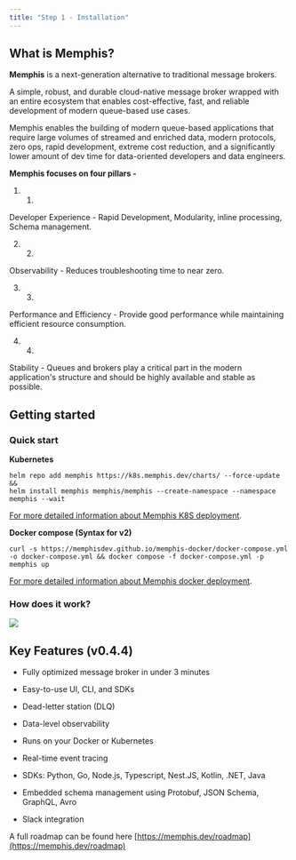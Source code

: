 ```yaml
---
title: "Step 1 - Installation"
---
```


## What is Memphis?

**Memphis** is a next-generation alternative to traditional message brokers.

A simple, robust, and durable cloud-native message broker wrapped with an entire ecosystem that enables cost-effective, fast, and reliable development of modern queue-based use cases.

Memphis enables the building of modern queue-based applications that require large volumes of streamed and enriched data, modern protocols, zero ops, rapid development, extreme cost reduction, and a significantly lower amount of dev time for data-oriented developers and data engineers.

**Memphis focuses on four pillars -**

1. 1.  
Developer Experience - Rapid Development, Modularity, inline processing, Schema management.

2. 2.  
Observability - Reduces troubleshooting time to near zero.

3. 3.  
Performance and Efficiency - Provide good performance while maintaining efficient resource consumption.

4. 4.  
Stability - Queues and brokers play a critical part in the modern application's structure and should be highly available and stable as possible.

## Getting started

### Quick start

**Kubernetes**

```
helm repo add memphis https://k8s.memphis.dev/charts/ --force-update && 
helm install memphis memphis/memphis --create-namespace --namespace memphis --wait
```

[For more detailed information about Memphis K8S deployment](/memphis/deployment/kubernetes).

**Docker compose (Syntax for v2)**

```
curl -s https://memphisdev.github.io/memphis-docker/docker-compose.yml -o docker-compose.yml && docker compose -f docker-compose.yml -p memphis up
```

[For more detailed information about Memphis docker deployment](/memphis/deployment/docker-compose).

### How does it work?

![](/images/overview.jpeg)

## Key Features (v0.4.4)

* Fully optimized message broker in under 3 minutes

* Easy-to-use UI, CLI, and SDKs

* Dead-letter station (DLQ)

* Data-level observability

* Runs on your Docker or Kubernetes

* Real-time event tracing

* SDKs: Python, Go, Node.js, Typescript, Nest.JS, Kotlin, .NET, Java

* Embedded schema management using Protobuf, JSON Schema, GraphQL, Avro

* Slack integration

A full roadmap can be found here [https://memphis.dev/roadmap](https://memphis.dev/roadmap)